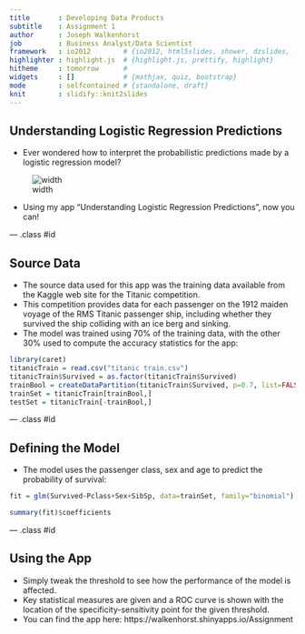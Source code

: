 ```yaml
---
title       : Developing Data Products
subtitle    : Assignment 1
author      : Joseph Walkenhorst
job         : Business Analyst/Data Scientist
framework   : io2012        # {io2012, html5slides, shower, dzslides, ...}
highlighter : highlight.js  # {highlight.js, prettify, highlight}
hitheme     : tomorrow      # 
widgets     : []            # {mathjax, quiz, bootstrap}
mode        : selfcontained # {standalone, draft}
knit        : slidify::knit2slides
---
```


## Understanding Logistic Regression Predictions

- Ever wondered how to interpret the probabilistic predictions made by a logistic regression model?

![width](questions.jpg)

- Using my app "Understanding Logistic Regression Predictions", now you can!

--- .class #id 

## Source Data

- The source data used for this app was the training data available from the Kaggle web site for the Titanic competition. 
- This competition provides data for each passenger on the 1912 maiden voyage of the RMS Titanic passenger ship, including whether they survived the ship colliding with an ice berg and sinking.
- The model was trained using 70% of the training data, with the other 30% used to compute the accuracy statistics for the app:
```r
library(caret)
titanicTrain = read.csv("titanic train.csv")
titanicTrain$Survived = as.factor(titanicTrain$Survived)
trainBool = createDataPartition(titanicTrain$Survived, p=0.7, list=FALSE)
trainSet = titanicTrain[trainBool,]
testSet = titanicTrain[-trainBool,]
```

--- .class #id 

## Defining the Model
 - The model uses the passenger class, sex and age to predict the probability of survival:
```r
fit = glm(Survived~Pclass+Sex+SibSp, data=trainSet, family="binomial")
```
```r
summary(fit)$coefficients
```

--- .class #id 

## Using the App

- Simply tweak the threshold to see how the performance of the model is affected.
- Key statistical measures are given and a ROC curve is shown with the location of the specificity-sensitivity point for the given threshold.
- You can find the app here: https://walkenhorst.shinyapps.io/Assignment
